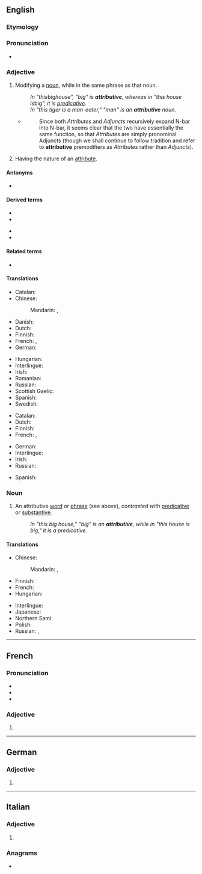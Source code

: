 ==English==

===Etymology===
{{suffix|en|attribute|ive}}

===Pronunciation===
* {{a|US}} {{IPA|/ə.ˈtɹɪ.bju.tɪv/|[əˈtʃɹɪbjuɾɪv]|lang=en}}

===Adjective===
{{en-adj}}

# {{lb|en|grammar|of a word or phrase}} Modifying a [[noun]], while in the same phrase as that noun.
#: ''In "this ''big'' house", "big" is '''attributive''', whereas in "this house is ''big''", it is [[predicative]].''
#: ''In "this tiger is a man-eater," "man" is an '''attributive''' noun.''
#* {{quote-book|lang=en|year=1988|author=Andrew Radford|title=Transformational grammar: a first course|location=Cambridge, UK|publisher=Cambridge University Press|page=197}}
#*: Since both ''Attributes'' and ''Adjuncts'' recursively expand N-bar into N-bar, it seems clear that the two have essentially the same function, so that ''Attributes'' are simply pronominal Adjuncts (though we shall continue to follow tradition and refer to '''attributive''' premodifiers as ''Attributes'' rather than ''Adjuncts'').
# Having the nature of an [[attribute]].

====Antonyms====
* {{sense|modifying a noun while in the same phrase}} {{l|en|predicative}}

====Derived terms====
{{der-top}}
* {{l|en|attributive adjective}}
* {{l|en|attributively}}
{{der-mid}}
* {{l|en|attributive noun}}
* {{l|en|attributive verb}}
{{der-bottom}}

====Related terms====
* {{l|en|attribute}}

====Translations====
{{trans-top|of, or being an attributive}}
* Catalan: {{t|ca|atributiu}}
* Chinese:
*: Mandarin: {{t+|cmn|定語|sc=Hani}}, {{t+|cmn|定语|tr=dìngyǔ|sc=Hani}}
* Danish: {{t|da|attributiv}}
* Dutch: {{t+|nl|attributief}}
* Finnish: {{t|fi|attributiivinen}}
* French: {{t+|fr|attributif|m}}, {{t+|fr|attributive|f}}
* German: {{t+|de|attributiv}}
{{trans-mid}}
* Hungarian: {{t|hu|jelzői}}
* Interlingue: {{t|ie|atributiv}}
* Irish: {{t|ga|aitreabúideach}}
* Romanian: {{t+|ro|atributiv|m|n}}
* Russian: {{t+|ru|определи́тельный}}
* Scottish Gaelic: {{t|gd|buaidh-aithriseach}}
* Spanish: {{t|es|atributivo}}
* Swedish: {{t+|sv|attributiv}}
{{trans-bottom}}

{{trans-top|having the nature of an attribute}}
* Catalan: {{t|ca|atributiu}}
* Dutch: {{t+|nl|attributief}}
* Finnish: {{t|fi|attributiivinen}}
* French: {{t+|fr|attributif|m}}, {{t+|fr|attributive|f}}
{{trans-mid}}
* German: {{t+|de|attributiv}}
* Interlingue: {{t|ie|atributiv}}
* Irish: {{t|ga|cáilíochta}}
* Russian: {{t+|ru|атрибути́вный}}
{{trans-bottom}}

{{checktrans-top}}
* Spanish: {{t+check|es|antecedente}}
{{trans-mid}}
{{trans-bottom}}

===Noun===
{{wikipedia}}
{{en-noun}}

# {{lb|en|grammar}} An attributive [[word]] or [[phrase]] (see above), ''contrasted with'' [[predicative]] or [[substantive]].
#: ''In "this big house," "big" is an '''attributive''', while in "this house is big," it is a predicative.''

====Translations====
{{trans-top|a word or phrase that modifies a noun and is part of the noun's noun phrase}}
* Chinese:
*: Mandarin: {{t+|cmn|定語}}, {{t+|cmn|定语|tr=dìngyǔ}}
* Finnish: {{t|fi|attributiivi}}
* French: {{t+|fr|épithète|m}}
* Hungarian: {{t+|hu|jelző}}
{{trans-mid}}
* Interlingue: {{t|ie|atributive}}
* Japanese: {{t+|ja|連体形|tr=れんたいけい, rentaikei}}
* Northern Sami: {{t|se|attribuhtta}}
* Polish: {{t+|pl|przydawka|f}}
* Russian: {{t+|ru|определе́ние|n}}, {{t|ru|атрибути́в|m}}
{{trans-bottom}}

----

==French==

===Pronunciation===
* {{fr-IPA}}
* {{audio|Fr-Paris--attributive.ogg|Audio (Paris)|lang=fr}}
* {{audio|Fr-attributive.ogg|Audio|lang=fr}}

===Adjective===
{{head|fr|adjective form}}

# {{feminine singular of|attributif|lang=fr}}

----

==German==

===Adjective===
{{head|de|adjective form}}

# {{inflection of|de|attributiv||str//mix|nom//acc|f|s|;|str|nom//acc|p|;|wk|nom|all-gender|s|;|wk|acc|f//n|s}}

----

==Italian==

===Adjective===
{{head|it|adjective form}}

# {{feminine plural of|attributivo|lang=it}}

===Anagrams===
* {{l|it|ributtatevi}}